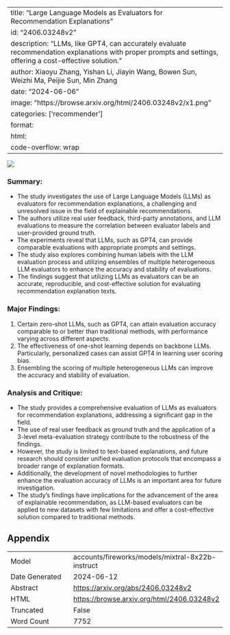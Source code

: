 
---
title: "Large Language Models as Evaluators for Recommendation Explanations"
id: "2406.03248v2"
description: "LLMs, like GPT4, can accurately evaluate recommendation explanations with proper prompts and settings, offering a cost-effective solution."
author: Xiaoyu Zhang, Yishan Li, Jiayin Wang, Bowen Sun, Weizhi Ma, Peijie Sun, Min Zhang
date: "2024-06-06"
image: "https://browse.arxiv.org/html/2406.03248v2/x1.png"
categories: ['recommender']
format:
  html:
    code-overflow: wrap
---

![](https://browse.arxiv.org/html/2406.03248v2/x1.png)

### Summary:
- The study investigates the use of Large Language Models (LLMs) as evaluators for recommendation explanations, a challenging and unresolved issue in the field of explainable recommendations.
- The authors utilize real user feedback, third-party annotations, and LLM evaluations to measure the correlation between evaluator labels and user-provided ground truth.
- The experiments reveal that LLMs, such as GPT4, can provide comparable evaluations with appropriate prompts and settings.
- The study also explores combining human labels with the LLM evaluation process and utilizing ensembles of multiple heterogeneous LLM evaluators to enhance the accuracy and stability of evaluations.
- The findings suggest that utilizing LLMs as evaluators can be an accurate, reproducible, and cost-effective solution for evaluating recommendation explanation texts.

### Major Findings:
1. Certain zero-shot LLMs, such as GPT4, can attain evaluation accuracy comparable to or better than traditional methods, with performance varying across different aspects.
2. The effectiveness of one-shot learning depends on backbone LLMs. Particularly, personalized cases can assist GPT4 in learning user scoring bias.
3. Ensembling the scoring of multiple heterogeneous LLMs can improve the accuracy and stability of evaluation.

### Analysis and Critique:
- The study provides a comprehensive evaluation of LLMs as evaluators for recommendation explanations, addressing a significant gap in the field.
- The use of real user feedback as ground truth and the application of a 3-level meta-evaluation strategy contribute to the robustness of the findings.
- However, the study is limited to text-based explanations, and future research should consider unified evaluation protocols that encompass a broader range of explanation formats.
- Additionally, the development of novel methodologies to further enhance the evaluation accuracy of LLMs is an important area for future investigation.
- The study's findings have implications for the advancement of the area of explainable recommendation, as LLM-based evaluators can be applied to new datasets with few limitations and offer a cost-effective solution compared to traditional methods.

## Appendix

|          |          |
|----------|----------|
| Model     | accounts/fireworks/models/mixtral-8x22b-instruct       |
| Date Generated     | 2024-06-12       |
| Abstract | [https://arxiv.org/abs/2406.03248v2](https://arxiv.org/abs/2406.03248v2)        |
| HTML     | [https://browse.arxiv.org/html/2406.03248v2](https://browse.arxiv.org/html/2406.03248v2)       |
| Truncated       | False       |
| Word Count       | 7752       |